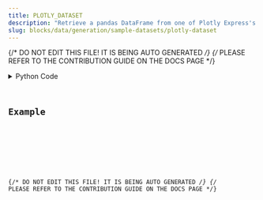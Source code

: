 ```yaml
---
title: PLOTLY_DATASET
description: "Retrieve a pandas DataFrame from one of Plotly Express's built-in datasets."
slug: blocks/data/generation/sample-datasets/plotly-dataset
---
```


{/* DO NOT EDIT THIS FILE! IT IS BEING AUTO GENERATED */}
{/* PLEASE REFER TO THE CONTRIBUTION GUIDE ON THE DOCS PAGE */}


<PythonDocsDisplay docstring={docstring} />
<details>
<summary>Python Code</summary>



<Code code={pythonCode} lang="py" wrap theme="dracula" />

[Find this Flojoy Block on GitHub](https://github.com/flojoy-ai/blocks/blob/main/blocks/DATA/GENERATION/SAMPLE_DATASETS/PLOTLY_DATASET/PLOTLY_DATASET.py)

</details>

## Example


<GetHelpWidget />


<AppDisplay app={app} blockName="PLOTLY_DATASET" client:visible />


<Example />

{/* DO NOT EDIT THIS FILE! IT IS BEING AUTO GENERATED */}
{/* PLEASE REFER TO THE CONTRIBUTION GUIDE ON THE DOCS PAGE */}
